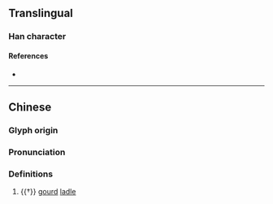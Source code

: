 {{character info/new}}
==Translingual==

===Han character===
{{Han char|rn=97|rad=瓜|as=19|sn=24|four=71136|canj=HOLII|ids=⿱⿰瓜豕䖵}}

====References====
* {{Han ref|kx=0747.330|dkj=21433|hdz=42658.010|uh=74E5|ud=29925|bh=F8B3|bd=63667}}

----

==Chinese==
{{zh-forms}}

===Glyph origin===
{{Han etym}}

===Pronunciation===
{{zh-pron
|m=lì
|mc=y
|oc=y
|ma=
|cat=n
}}

===Definitions===
{{zh-hanzi}}

# {{†}} [[gourd]] [[ladle]]